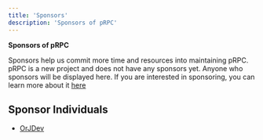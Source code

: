 ```yaml
---
title: 'Sponsors'
description: 'Sponsors of pRPC'
---
```


**Sponsors of pRPC**

Sponsors help us commit more time and resources into maintaining pRPC. pRPC is a new project and does not have any sponsors yet. Anyone who sponsors will be displayed here. If you are interested in sponsoring, you can learn more about it [here](https://github.com/OrJDev/prpc)

## Sponsor Individuals

- [OrJDev](https://github.com/sponsors/OrJDev)
